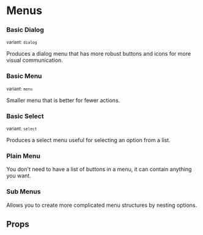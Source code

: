  
 
<Meta of={MenuStories} />
 
# Menus


### Basic Dialog
<small>variant: <code>dialog</code></small>

Produces a dialog menu that has more robust buttons and icons for more visual communication.
<Canvas of={MenuStories.BasicDialog} />

### Basic Menu
<small>variant: <code>menu</code></small>

Smaller menu that is better for fewer actions.
<Canvas of={MenuStories.BasicMenu} />

### Basic Select
<small>variant: <code>select</code></small>

Produces a select menu useful for selecting an option from a list.
<Canvas of={MenuStories.BasicSelect} />

### Plain Menu
You don't need to have a list of buttons in a menu, it can contain anything you want.
<Canvas of={MenuStories.CustomMenu} />

### Sub Menus
Allows you to create more complicated menu structures by nesting options.
<Canvas of={MenuStories.SubMenus} />

## Props

<Controls />